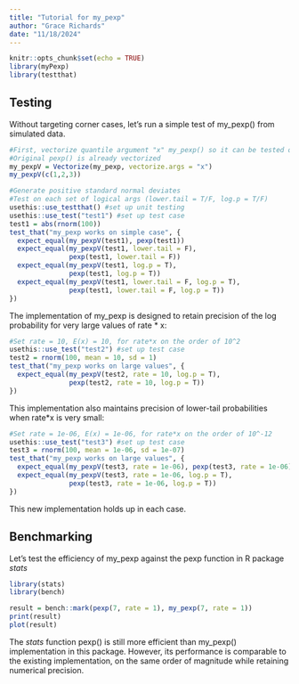 ```yaml
---
title: "Tutorial for my_pexp"
author: "Grace Richards"
date: "11/18/2024"
---
```


```r
knitr::opts_chunk$set(echo = TRUE)
library(myPexp)
library(testthat)
```

## Testing

Without targeting corner cases, let's run a simple test of my_pexp() from simulated data.  

```r
#First, vectorize quantile argument "x" my_pexp() so it can be tested on a vector of random variates
#Original pexp() is already vectorized
my_pexpV = Vectorize(my_pexp, vectorize.args = "x")
my_pexpV(c(1,2,3))

#Generate positive standard normal deviates
#Test on each set of logical args (lower.tail = T/F, log.p = T/F)
usethis::use_testthat() #set up unit testing
usethis::use_test("test1") #set up test case
test1 = abs(rnorm(100))
test_that("my_pexp works on simple case", {
  expect_equal(my_pexpV(test1), pexp(test1))
  expect_equal(my_pexpV(test1, lower.tail = F), 
               pexp(test1, lower.tail = F))
  expect_equal(my_pexpV(test1, log.p = T), 
               pexp(test1, log.p = T))
  expect_equal(my_pexpV(test1, lower.tail = F, log.p = T), 
               pexp(test1, lower.tail = F, log.p = T))
})
```

The implementation of my_pexp is designed to retain precision of the log probability for very large values of rate * x:

```r
#Set rate = 10, E(x) = 10, for rate*x on the order of 10^2
usethis::use_test("test2") #set up test case
test2 = rnorm(100, mean = 10, sd = 1)
test_that("my_pexp works on large values", {
  expect_equal(my_pexpV(test2, rate = 10, log.p = T), 
               pexp(test2, rate = 10, log.p = T))
})
```

This implementation also maintains precision of lower-tail probabilities when rate*x is very small:

```r
#Set rate = 1e-06, E(x) = 1e-06, for rate*x on the order of 10^-12
usethis::use_test("test3") #set up test case
test3 = rnorm(100, mean = 1e-06, sd = 1e-07)
test_that("my_pexp works on large values", {
  expect_equal(my_pexpV(test3, rate = 1e-06), pexp(test3, rate = 1e-06))
  expect_equal(my_pexpV(test3, rate = 1e-06, log.p = T), 
               pexp(test3, rate = 1e-06, log.p = T))
})
```
This new implementation holds up in each case.

## Benchmarking

Let's test the efficiency of my_pexp against the pexp function in R package *stats*

```r
library(stats)
library(bench)

result = bench::mark(pexp(7, rate = 1), my_pexp(7, rate = 1))
print(result)
plot(result)
```

The *stats* function pexp() is still more efficient than my_pexp() implementation in this package. However, its performance is comparable to the existing implementation, on the same order of magnitude while retaining numerical precision.
